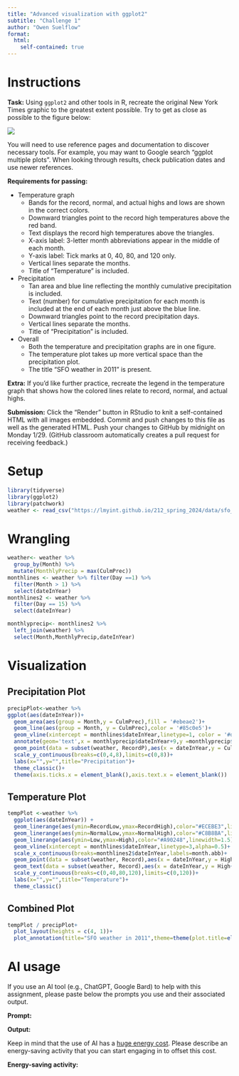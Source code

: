 ```yaml
---
title: "Advanced visualization with ggplot2"
subtitle: "Challenge 1"
author: "Owen Suelflow"
format: 
  html:
    self-contained: true
---
```


# Instructions

**Task:** Using `ggplot2` and other tools in R, recreate the original New York Times graphic to the greatest extent possible. Try to get as close as possible to the figure below:

![](https://lmyint.github.io/212_spring_2024/images/hw1_goal.png){width=600, fig-align="center"}

You will need to use reference pages and documentation to discover necessary tools. For example, you may want to Google search "ggplot multiple plots". When looking through results, check publication dates and use newer references.

**Requirements for passing:**

- Temperature graph
    - Bands for the record, normal, and actual highs and lows are shown in the correct colors.
    - Downward triangles point to the record high temperatures above the red band.
    - Text displays the record high temperatures above the triangles.
    - X-axis label: 3-letter month abbreviations appear in the middle of each month.
    - Y-axis label: Tick marks at 0, 40, 80, and 120 only.
    - Vertical lines separate the months.
    - Title of "Temperature" is included.
- Precipitation
    - Tan area and blue line reflecting the monthly cumulative precipitation is included.
    - Text (number) for cumulative precipitation for each month is included at the end of each month just above the blue line.
    - Downward triangles point to the record precipitation days.
    - Vertical lines separate the months.
    - Title of "Precipitation" is included.
- Overall
    - Both the temperature and precipitation graphs are in one figure.
    - The temperature plot takes up more vertical space than the precipitation plot.
    - The title "SFO weather in 2011" is present.

**Extra:** If you'd like further practice, recreate the legend in the temperature graph that shows how the colored lines relate to record, normal, and actual highs.

**Submission:** Click the "Render" button in RStudio to knit a self-contained HTML with all images embedded. Commit and push changes to this file as well as the generated HTML. Push your changes to GitHub by midnight on Monday 1/29. (GitHub classroom automatically creates a pull request for receiving feedback.)



# Setup

```r
library(tidyverse)
library(ggplot2)
library(patchwork)
weather <- read_csv("https://lmyint.github.io/212_spring_2024/data/sfo_weather.csv")
```
# Wrangling

```r
weather<- weather %>%
  group_by(Month) %>% 
  mutate(MonthlyPrecip = max(CulmPrec))
monthlines <- weather %>% filter(Day ==1) %>% 
  filter(Month > 1) %>% 
  select(dateInYear)
monthlines2 <- weather %>% 
  filter(Day == 15) %>% 
  select(dateInYear)

monthlyprecip<- monthlines2 %>% 
  left_join(weather) %>% 
  select(Month,MonthlyPrecip,dateInYear)
```


# Visualization


## Precipitation Plot
```r
precipPlot<-weather %>% 
ggplot(aes(dateInYear))+
  geom_area(aes(group = Month,y = CulmPrec),fill = '#ebeae2')+
  geom_line(aes(group = Month, y = CulmPrec),color = '#85c0e5')+
  geom_vline(xintercept = monthlines$dateInYear,linetype=1, color = '#d3d3d3')+
  annotate(geom='text',x = monthlyprecip$dateInYear+9,y =monthlyprecip$MonthlyPrecip+0.7, label=format(round(monthlyprecip$MonthlyPrecip, 2), nsmall = 2), size = 2.6)+
  geom_point(data = subset(weather, RecordP),aes(x = dateInYear,y = CulmPrec),shape=25,fill="black")+
  scale_y_continuous(breaks=c(0,4,8),limits=c(0,8))+
  labs(x="",y="",title="Precipitation")+
  theme_classic()+
  theme(axis.ticks.x = element_blank(),axis.text.x = element_blank())
```


## Temperature Plot

```r
tempPlot <-weather %>% 
  ggplot(aes(dateInYear)) +
  geom_linerange(aes(ymin=RecordLow,ymax=RecordHigh),color="#ECEBE3",linewidth=1.5)+
  geom_linerange(aes(ymin=NormalLow,ymax=NormalHigh),color="#C8B8BA",linewidth=1.5)+
  geom_linerange(aes(ymin=Low,ymax=High),color="#A90248",linewidth=1.5)+
  geom_vline(xintercept = monthlines$dateInYear,linetype=3,alpha=0.5)+
  scale_x_continuous(breaks=monthlines2$dateInYear,labels=month.abb)+
  geom_point(data = subset(weather, Record),aes(x = dateInYear,y = High),shape=25,fill="black")+
  geom_text(data = subset(weather, Record),aes(x = dateInYear,y = High+10,label=RecordText),size=2.5)+
  scale_y_continuous(breaks=c(0,40,80,120),limits=c(0,120))+
  labs(x="",y="",title="Temperature")+
  theme_classic()

```

## Combined Plot


```r
tempPlot / precipPlot+
  plot_layout(heights = c(4, 1))+
  plot_annotation(title="SFO weather in 2011",theme=theme(plot.title=element_text(hjust=0.5)))
```




# AI usage

If you use an AI tool (e.g., ChatGPT, Google Bard) to help with this assignment, please paste below the prompts you use and their associated output.

**Prompt:**

**Output:**

Keep in mind that the use of AI has a [huge energy cost](https://lmyint.github.io/212_spring_2024/syllabus.html#artificial-intelligence-ai-use). Please describe an energy-saving activity that you can start engaging in to offset this cost.

**Energy-saving activity:** 
